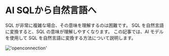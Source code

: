 # AI SQLから自然言語へ

SQL が非常に複雑な場合、その意味を理解するのは困難です。
SQL を自然言語に変換すると、SQL の意味が理解しやすくなります。
この記事では、AI モデルを使用して SQL を自然言語に変換する方法について説明します。

!['openconnection'](/image/AI-image/sql2text.gif)
